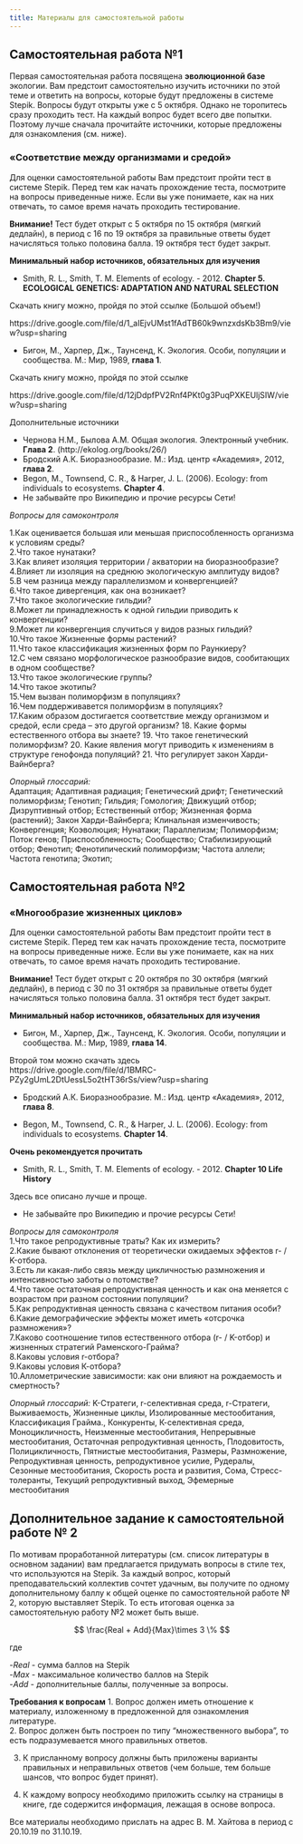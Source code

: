 ```yaml
---
title: Материалы для самостоятельной работы
---
```


## Самостоятельная работа №1

Первая самостоятельная работа посвящена **эволюционной базе** экологии. Вам предстоит самостоятельно изучить источники по этой теме и ответить на вопросы, которые будут предложены в системе Stepik. Вопросы будут открыты уже с 5 октября. Однако не торопитесь сразу проходить тест. На каждый вопрос будет всего две попытки. Поэтому лучше сначала прочитайте источники, которые предложены для ознакомления (см. ниже).  



### «Соответствие между организмами и средой»

Для оценки самостоятельной работы Вам предстоит пройти тест в системе Stepik. Перед тем как начать прохождение теста, посмотрите на вопросы приведенные ниже. Если вы уже понимаете, как на них отвечать, то самое время начать проходить тестирование. 

**Внимание!**
Тест будет открыт с 5 октября по 15 октября (мягкий дедлайн), в период с 16 по 19 октября за правильные ответы будет начисляться только половина балла. 19 октября тест будет закрыт.  

**Минимальный набор источников, обязательных для изучения**      

- Smith, R. L., Smith, T. M. Elements of ecology. - 2012. **Chapter 5. ECOLOGICAL GENETICS: ADAPTATION AND NATURAL SELECTION**

Скачать книгу можно, пройдя по этой ссылке (Большой объем!)

https://drive.google.com/file/d/1_aIEjvUMst1fAdTB60k9wnzxdsKb3Bm9/view?usp=sharing

- Бигон, М., Харпер, Дж., Таунсенд, К. Экология. Особи, популяции и сообщества. М.: Мир, 1989, **глава 1**.     

Скачать книгу можно, пройдя по этой ссылке 

https://drive.google.com/file/d/12jDdpfPV2Rnf4PKt0g3PuqPXKEUljSIW/view?usp=sharing



Дополнительные источники

- Чернова Н.М., Былова А.М. Общая экология. Электронный учебник. **Глава 2**. (http://ekolog.org/books/26/)     
- Бродский А.К. Биоразнообразие. М.: Изд. центр «Академия», 2012, **глава 2**.      
- Begon, M., Townsend, C. R., & Harper, J. L. (2006). Ecology: from individuals to ecosystems. **Chapter 4**.     
- Не забывайте про Википедию и прочие ресурсы Сети!    



*Вопросы для самоконтроля*  

1.Как оценивается большая или меньшая приспособленность организма к условиям среды?    
2.Что такое нунатаки?    
3.Как влияет изоляция территории / акватории на биоразнообразие?    
4.Влияет ли изоляция на среднюю экологическую амплитуду видов?    
5.В чем разница между параллелизмом и конвергенцией?    
6.Что такое дивергенция, как она возникает?    
7.Что такое экологические гильдии?    
8.Может ли принадлежность к одной гильдии приводить к конвергенции?    
9.Может ли конвергенция случиться у видов разных гильдий?    
10.Что такое Жизненные формы растений?    
11.Что такое классификация жизненных форм по Раункиеру?   
12.С чем связано морфологическое разнообразие видов, сообитающих в одном сообществе?    
13.Что такое экологические группы?    
14.Что такое экотипы?    
15.Чем вызван полиморфизм в популяциях?    
16.Чем поддерживавется полиморфизм в популяциях?     
17.Каким образом достигается соответствие между организмом и средой, если среда – это другой организм?
18. Какие формы естественного отбора вы знаете?
19. Что такое генетический полиморфизм?
20. Какие явления могут приводить к изменениям в структуре генофонда популяций?
21. Что регулирует закон Харди-Вайнберга?


*Опорный глоссарий:*    
Адаптация; Адаптивная радиация; Генетический дрифт; Генетический полиморфизм; Генотип; Гильдия; Гомология; Движущий отбор; Дизруптивный отбор; Естественный отбор; Жизненная форма (растений); Закон Харди-Вайнберга; Клинальная изменчивость; Конвергенция; Коэволюция; Нунатаки; Параллелизм; Полиморфизм; Поток генов; Приспособленность; Сообщество; Стабилизирующий отбор; Фенотип; Фенотипический полиморфизм; Частота аллели; Частота генотипа; Экотип; 





## Самостоятельная работа №2


### «Многообразие жизненных циклов»

Для оценки самостоятельной работы Вам предстоит пройти тест в системе Stepik. Перед тем как начать прохождение теста, посмотрите на вопросы приведенные ниже. Если вы уже понимаете, как на них отвечать, то самое время начать проходить тестирование.

**Внимание!**
Тест будет открыт с 20 октября по 30 октября (мягкий дедлайн), в период с 30 по 31 октября за правильные ответы будет начисляться только половина балла. 31 октября тест будет закрыт.

**Минимальный набор источников, обязательных для изучения**

- Бигон, М., Харпер, Дж., Таунсенд, К. Экология. Особи, популяции и сообщества. М.: Мир, 1989, **глава 14**.

Второй том можно скачать здесь    
https://drive.google.com/file/d/1BMRC-PZy2gUmL2DtUessL5o2tHT36rSs/view?usp=sharing

- Бродский А.К. Биоразнообразие. М.: Изд. центр «Академия», 2012, **глава 8**.

- Begon, M., Townsend, C. R., & Harper, J. L. (2006). Ecology: from individuals to ecosystems. **Chapter 14**.


**Очень рекомендуется прочитать** 

- Smith, R. L., Smith, T. M. Elements of ecology. - 2012. **Chapter 10 Life History**

Здесь все описано лучше и проще. 


- Не забывайте про Википедию и прочие ресурсы Сети!



*Вопросы для самоконтроля*   
1.Что такое репродуктивные траты? Как их измерить?   
2.Какие бывают отклонения от теоретически ожидаемых эффектов r- / K-отбора.   
3.Есть ли какая-либо связь между цикличностью размножения и интенсивностью заботы о потомстве?   
4.Что такое остаточная репродуктивная ценность и как она меняется с возрастом при разном состоянии популяции?    
5.Как репродуктивная ценность связана с качеством питания особи?    
6.Какие демографические эффекты может иметь «отсрочка размножения»?    
7.Каково соотношение типов естественного отбора (r- / K-отбор) и жизненных стратегий Раменского-Грайма?    
8.Каковы условия r-отбора?    
9.Каковы условия К-отбора?    
10.Аллометрические зависимости: как они влияют на рождаемость и смертность?    

*Опорный глоссарий:*
K-Стратеги, r-селективная среда, r-Стратеги, Выживаемость, Жизненные циклы, Изолированные местообитания, Классификация Грайма., Конкуренты, К-селективная среда, Моноцикличность, Неизменные местообитания, Непрерывные местообитания, Остаточная репродуктивная ценность, Плодовитость, Полицикличность, Пятнистые местообитания, Размеры, Размножение, Репродуктивная ценность, репродуктивное усилие, Рудералы, Сезонные местообитания, Скорость роста и развития, Сома, Стресс-толеранты, Текущий репродуктивный выход, Эфемерные местообитания

## Дополнительное задание к самостоятельной работе № 2

По мотивам проработанной литературы (см. список литературы в основном задании) вам предлагается придумать вопросы в стиле тех, что используются на Stepik. За каждый вопрос, который преподавательский коллектив сочтет удачным, вы получите по одному дополнительному баллу к общей оценке по самостоятельной работе № 2, которую выставляет Stepik. То есть итоговая оценка за самостоятельную работу №2 может быть выше.   


$$
\frac{Real + Add}{Max}\times 3 \%
$$

где    

-$Real$ - сумма баллов на Stepik    
-$Max$ - максимальное количество баллов на Stepik   
-$Add$ - дополнительные баллы, полученные за вопросы.



**Требования к вопросам**
1. Вопрос должен иметь отношение к материалу, изложенному в предложенной для ознакомления литературе.    
2. Вопрос должен быть построен по типу "множественного выбора", то есть подразумевается много правильных ответов.

3. К присланному вопросу должны быть приложены варианты правильных и неправильных ответов (чем больше, тем больше шансов, что вопрос будет принят).

4. К каждому вопросу необходимо приложить ссылку на страницы в книге, где содержится информация, лежащая в основе вопроса. 

Все материалы необходимо прислать на адрес В. М. Хайтова в период с 20.10.19 по 31.10.19. 



<!-- ## Самостоятельная работа №3 -->

<!-- Для оценки самостоятельной работы Вам предстоит пройти тест в системе Stepik. Перед тем как начать прохождение теста, посмотрите на вопросы приведенные ниже. Если вы уже понимаете, как на них отвечать, то самое время начать проходить тестирование.  -->

<!-- ### Биогеохимические циклы -->



<!-- **Внимание!** -->
<!-- Тест будет открыт с 1 ноября по 11 ноября (мягкий дедлайн), в период с 12 по 13 ноября за правильные ответы будет начисляться только половина балла. 14 ноября (в 00:00) тест будет закрыт.   -->


<!-- **Минимальный набор источников, обязательных для изучения**     -->

<!-- - [Одум Ю. Экология: в двух томах. М.: Мир, 1986. Т. 1. 328 с. **Глава 4**](Literature//Ю.Одум - Экология (1) .djvu) -->
<!-- - [Бигон М., Харпер Дж., Таунсенд К. Экология. Особи, популяции и сообщества: в двух томах. М.: Мир, 1989. Т. 2. 477 с. **Глава 17.5**](Literature/bigon_m___harper_dzh___taunsend_k__yekologija__osobi__populj(2).djvu) -->
<!-- - [Еськов К.Ю. История Земли и жизни на ней. М.: Изд-во НЦ ЭНАС, 2004. 312 с. **Глава 4**](Literature/eskov2008_udivit_paleontol.djvu) -->
<!-- - [Видеозапись лекции К. Ю. Еськова, посвященной происхождению жизни](https://www.youtube.com/watch?v=ylAOzdXEbaA) -->
<!-- - Не забывайте про Википедию и прочие ресурсы Сети! Но не забывайте и про критический настрой при чтении сетевых ресурсов!     -->


<!-- *Вопросы для самоконтроля* -->

<!-- Применим ли принцип дарвиновского естественного отбора для неживых (химических) систем?    -->
<!-- Что такое автокаталитические циклы?    -->
<!-- Каковы стадии абиогенного происхождения живых систем, согласно биогеохимической концепции происхождения жизни?     -->
<!-- Что такое блочная модель круговорота?    -->
<!-- Как устроены круговороты основных элементов, необходимых для существования живых систем (C, N, P, S, O, H)?     -->
<!-- Что такое первичная и вторичная продукция?    -->
<!-- Что такое валовая и чистая первичная продукция?    -->




<!-- *Опорный глоссарий:* -->

<!-- Абиогенез; Автокаталитические циклы; Автотрофы; Азотфиксирующие бактерии; Биогеохимические циклы; Блочная модель круговорота; Валовая продукция; Вторичная продукция; Гетеротрофы; Денитрифицирующие бактерии; Дыхание; Консументы; Коэффициент рециркуляции; Нитратные бактерии; Нитритные бактерии; Обменный фонд круговорота; Протометаболические системы; Редуценты; Резервный фонд круговорота; Цикл азота; Цикл серы; Цикл углерода; Цикл фосфора; Чистая первичная продукция; Эвтрофикация; Энтропия -->

